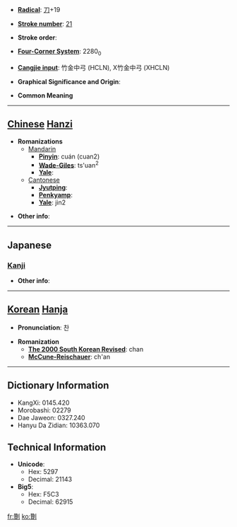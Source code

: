 * '''[[Wiktionary:Chinese radical index| Radical]]''': [[Wiktionary:Chinese radical index 刀|刀]]+19

* '''[[Wiktionary:Chinese total strokes index|Stroke number]]''': [[Wiktionary:Chinese total strokes index 21|21]]

* '''Stroke order''': 

* '''[[Wiktionary:Chinese four corner index|Four-Corner System]]''': 2280<sub>0</sub>

* '''[[Wiktionary:Chinese Cangjie index|Cangjie input]]''': 竹金中弓 (HCLN), X竹金中弓 (XHCLN)

* '''Graphical Significance and Origin''': 

* '''Common Meaning'''

----

== [[Chinese]] [[Hanzi]] ==

* '''Romanizations'''
** [[Mandarin]]
*** '''[[Pinyin]]''': cuán (cuan2)
*** '''[[Wade-Giles]]''': ts'uan<sup>2</sup>
*** '''[[Yale]]''': 
**[[Cantonese]]
***'''[[Jyutping]]''':
***'''[[Penkyamp]]''': 
***'''[[Yale]]''': jin2

* '''Other info''': 

----

==Japanese==
===[[Kanji]]===
{{kanji|on readings=[[さん]] (san), [[ざん]] (zan), [[せん]] (sen)
|kun readings=[[へりす]] (herisu), [[きる]] (kiru)
}}

* '''Other info''':  

----

== [[Korean]] [[Hanja]] ==

* '''Pronunciation''': 찬

* '''Romanization'''
** '''[[The 2000 South Korean Revised Romanization|The 2000 South Korean Revised]]''': chan
** '''[[McCune-Reischauer]]''': ch'an

----

== Dictionary Information ==

* KangXi: 0145.420
* Morobashi: 02279
* Dae Jaweon: 0327.240
* Hanyu Da Zidian: 10363.070

== Technical Information ==

* '''Unicode''':
** Hex: 5297
** Decimal: 21143
* '''Big5''':
** Hex: F5C3
** Decimal: 62915

[[fr:劗]]
[[ko:劗]]